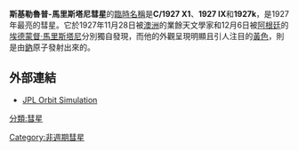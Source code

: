 {{noteTA
|1=里斯
}}
{{Infobox Comet
| name=斯基勒魯普-馬-{里}-斯塔尼彗星
| image=
| discoverer= [[約翰·弗朗西斯·斯基勒魯普|約翰·弗朗西斯·斯基勒魯普]]、[[埃德蒙督·馬里斯塔尼|埃德蒙督·馬-{里}-斯塔尼]] 
| discovery_date=1927年12月6日
| designations=1927年大彗星、1927 IX、1927 X1
| epoch=2425240.5
| semimajor=1101 [[天文單位|AU]]
| perihelion=0.176 AU
| aphelion=2202 AU
| eccentricity=0.9998 
| period=36532 [[儒略年|儒略年]]
| inclination=85.1°
| last_p=1927年12月18日
| next_p=38459
}}

'''斯基勒魯普-馬里斯塔尼彗星'''的[[彗星命名|臨時名稱]]是'''C/1927 X1'''、'''1927 IX'''和'''1927k'''，是1927年最亮的彗星。它於1927年11月28日被[[澳洲|澳洲]]的業餘天文學家{{link-en|約翰·弗朗西斯·斯基勒魯普|John Francis Skjellerup}}和12月6日被[[阿根廷|阿根廷]]的[[埃德蒙督·馬里斯塔尼|埃德蒙督·馬里斯塔尼]]分別獨自發現，而他的外觀呈現明顯且引人注目的[[黃色|黃色]]，則是由[[鈉|鈉]]原子發射出來的。

== 外部連結 ==

* [http://neo.jpl.nasa.gov/cgi-bin/db_shm?sstr=1927+X1 JPL Orbit Simulation]
{{大彗星}}

[[分類:彗星|分類:彗星]]
[[Category:非週期彗星|Category:非週期彗星]]